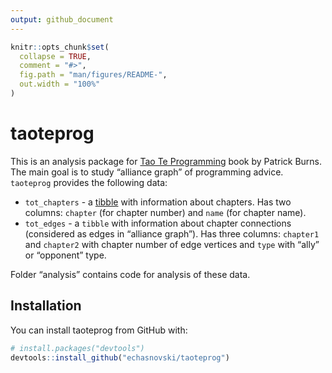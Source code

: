 ```yaml
---
output: github_document
---
```


<!-- README.md is generated from README.Rmd. Please edit that file -->

```r
knitr::opts_chunk$set(
  collapse = TRUE,
  comment = "#>",
  fig.path = "man/figures/README-",
  out.width = "100%"
)
```
# taoteprog

This is an analysis package for [Tao Te Programming](http://www.burns-stat.com/documents/books/tao-te-programming/) book by Patrick Burns. The main goal is to study "alliance graph" of programming advice. `taoteprog` provides the following data:

- `tot_chapters` - a [tibble](http://tibble.tidyverse.org/) with information about chapters. Has two columns: `chapter` (for chapter number) and `name` (for chapter name).
- `tot_edges` - a `tibble` with information about chapter connections (considered as edges in "alliance graph"). Has three columns: `chapter1` and `chapter2` with chapter number of edge vertices and
`type` with "ally" or "opponent" type.

Folder "analysis" contains code for analysis of these data.

## Installation

You can install taoteprog from GitHub with:

```r
# install.packages("devtools")
devtools::install_github("echasnovski/taoteprog")
```
